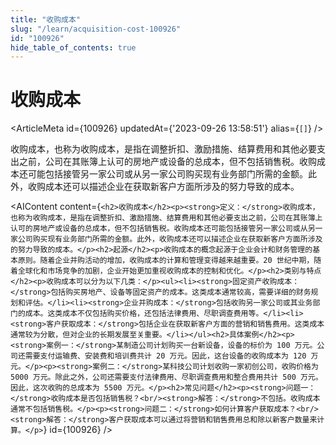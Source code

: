 ```yaml
---
title: "收购成本"
slug: "/learn/acquisition-cost-100926"
id: "100926"
hide_table_of_contents: true
---
```



# 收购成本

<ArticleMeta id={100926} updatedAt={'2023-09-26 13:58:51'} alias={`[]`} />
<div className='border-solid border-b border-t-0 my-4 border-[var(--ifm-color-gray-300)]' />

收购成本，也称为收购成本，是指在调整折扣、激励措施、结算费用和其他必要支出之前，公司在其账簿上认可的房地产或设备的总成本，但不包括销售税。收购成本还可能包括接管另一家公司或从另一家公司购买现有业务部门所需的金额。此外，收购成本还可以描述企业在获取新客户方面所涉及的努力导致的成本。

<AIContent content={`<h2>收购成本</h2><p><strong>定义：</strong>收购成本，也称为收购成本，是指在调整折扣、激励措施、结算费用和其他必要支出之前，公司在其账簿上认可的房地产或设备的总成本，但不包括销售税。收购成本还可能包括接管另一家公司或从另一家公司购买现有业务部门所需的金额。此外，收购成本还可以描述企业在获取新客户方面所涉及的努力导致的成本。</p><h2>起源</h2><p>收购成本的概念起源于企业会计和财务管理的基本原则。随着企业并购活动的增加，收购成本的计算和管理变得越来越重要。20 世纪中期，随着全球化和市场竞争的加剧，企业开始更加重视收购成本的控制和优化。</p><h2>类别与特点</h2><p>收购成本可以分为以下几类：</p><ul><li><strong>固定资产收购成本：</strong>包括购买房地产、设备等固定资产的成本。这类成本通常较高，需要详细的财务规划和评估。</li><li><strong>企业并购成本：</strong>包括收购另一家公司或其业务部门的成本。这类成本不仅包括购买价格，还包括法律费用、尽职调查费用等。</li><li><strong>客户获取成本：</strong>包括企业在获取新客户方面的营销和销售费用。这类成本通常较为分散，但对企业的长期发展至关重要。</li></ul><h2>具体案例</h2><p><strong>案例一：</strong>某制造公司计划购买一台新设备，设备的标价为 100 万元。公司还需要支付运输费、安装费和培训费共计 20 万元。因此，这台设备的收购成本为 120 万元。</p><p><strong>案例二：</strong>某科技公司计划收购一家初创公司，收购价格为 5000 万元。除此之外，公司还需要支付法律费用、尽职调查费用和整合费用共计 500 万元。因此，这次收购的总成本为 5500 万元。</p><h2>常见问题</h2><p><strong>问题一：</strong>收购成本是否包括销售税？<br/><strong>解答：</strong>不包括。收购成本通常不包括销售税。</p><p><strong>问题二：</strong>如何计算客户获取成本？<br/><strong>解答：</strong>客户获取成本可以通过将营销和销售费用总和除以新客户数量来计算。</p>`} id={100926} />
